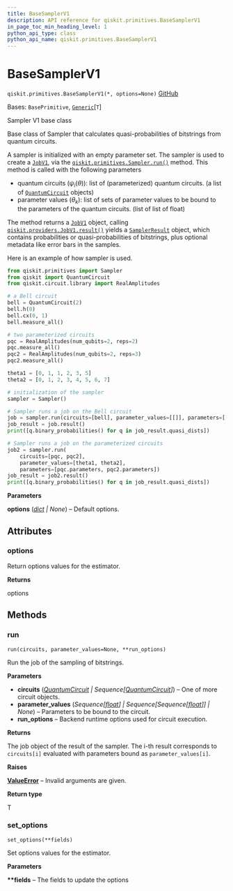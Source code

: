 ```yaml
---
title: BaseSamplerV1
description: API reference for qiskit.primitives.BaseSamplerV1
in_page_toc_min_heading_level: 1
python_api_type: class
python_api_name: qiskit.primitives.BaseSamplerV1
---
```


# BaseSamplerV1

<span id="qiskit.primitives.BaseSamplerV1" />

`qiskit.primitives.BaseSamplerV1(*, options=None)` [GitHub](https://github.com/qiskit/qiskit/tree/main/qiskit/primitives/base/base_sampler.py "view source code")

Bases: `BasePrimitive`, [`Generic`](https://docs.python.org/3/library/typing.html#typing.Generic "(in Python v3.12)")\[`T`]

Sampler V1 base class

Base class of Sampler that calculates quasi-probabilities of bitstrings from quantum circuits.

A sampler is initialized with an empty parameter set. The sampler is used to create a [`JobV1`](qiskit.providers.JobV1 "qiskit.providers.JobV1"), via the [`qiskit.primitives.Sampler.run()`](qiskit.primitives.Sampler#run "qiskit.primitives.Sampler.run") method. This method is called with the following parameters

*   quantum circuits ($\psi_i(\theta)$): list of (parameterized) quantum circuits. (a list of [`QuantumCircuit`](qiskit.circuit.QuantumCircuit "qiskit.circuit.QuantumCircuit") objects)
*   parameter values ($\theta_k$): list of sets of parameter values to be bound to the parameters of the quantum circuits. (list of list of float)

The method returns a [`JobV1`](qiskit.providers.JobV1 "qiskit.providers.JobV1") object, calling [`qiskit.providers.JobV1.result()`](qiskit.providers.JobV1#result "qiskit.providers.JobV1.result") yields a [`SamplerResult`](qiskit.primitives.SamplerResult "qiskit.primitives.SamplerResult") object, which contains probabilities or quasi-probabilities of bitstrings, plus optional metadata like error bars in the samples.

Here is an example of how sampler is used.

```python
from qiskit.primitives import Sampler
from qiskit import QuantumCircuit
from qiskit.circuit.library import RealAmplitudes

# a Bell circuit
bell = QuantumCircuit(2)
bell.h(0)
bell.cx(0, 1)
bell.measure_all()

# two parameterized circuits
pqc = RealAmplitudes(num_qubits=2, reps=2)
pqc.measure_all()
pqc2 = RealAmplitudes(num_qubits=2, reps=3)
pqc2.measure_all()

theta1 = [0, 1, 1, 2, 3, 5]
theta2 = [0, 1, 2, 3, 4, 5, 6, 7]

# initialization of the sampler
sampler = Sampler()

# Sampler runs a job on the Bell circuit
job = sampler.run(circuits=[bell], parameter_values=[[]], parameters=[[]])
job_result = job.result()
print([q.binary_probabilities() for q in job_result.quasi_dists])

# Sampler runs a job on the parameterized circuits
job2 = sampler.run(
    circuits=[pqc, pqc2],
    parameter_values=[theta1, theta2],
    parameters=[pqc.parameters, pqc2.parameters])
job_result = job2.result()
print([q.binary_probabilities() for q in job_result.quasi_dists])
```

**Parameters**

**options** ([*dict*](https://docs.python.org/3/library/stdtypes.html#dict "(in Python v3.12)") *| None*) – Default options.

## Attributes

<span id="qiskit.primitives.BaseSamplerV1.options" />

### options

Return options values for the estimator.

**Returns**

options

## Methods

### run

<span id="qiskit.primitives.BaseSamplerV1.run" />

`run(circuits, parameter_values=None, **run_options)`

Run the job of the sampling of bitstrings.

**Parameters**

*   **circuits** ([*QuantumCircuit*](qiskit.circuit.QuantumCircuit "qiskit.circuit.QuantumCircuit") *| Sequence\[*[*QuantumCircuit*](qiskit.circuit.QuantumCircuit "qiskit.circuit.QuantumCircuit")*]*) – One of more circuit objects.
*   **parameter\_values** (*Sequence\[*[*float*](https://docs.python.org/3/library/functions.html#float "(in Python v3.12)")*] | Sequence\[Sequence\[*[*float*](https://docs.python.org/3/library/functions.html#float "(in Python v3.12)")*]] | None*) – Parameters to be bound to the circuit.
*   **run\_options** – Backend runtime options used for circuit execution.

**Returns**

The job object of the result of the sampler. The i-th result corresponds to `circuits[i]` evaluated with parameters bound as `parameter_values[i]`.

**Raises**

[**ValueError**](https://docs.python.org/3/library/exceptions.html#ValueError "(in Python v3.12)") – Invalid arguments are given.

**Return type**

T

### set\_options

<span id="qiskit.primitives.BaseSamplerV1.set_options" />

`set_options(**fields)`

Set options values for the estimator.

**Parameters**

**\*\*fields** – The fields to update the options

